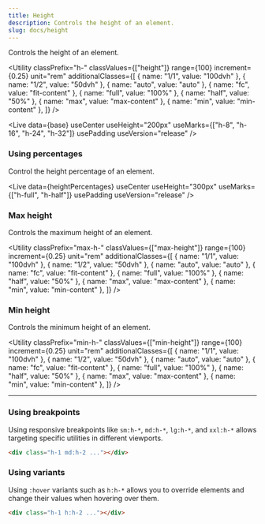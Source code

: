 ```yaml
---
title: Height
description: Controls the height of an element.
slug: docs/height
---
```



Controls the height of an element.

<Utility
  classPrefix="h-"
  classValues={["height"]}
  range={100}
  increment={0.25}
  unit="rem"
  additionalClasses={[
    { name: "1/1", value: "100dvh" },
    { name: "1/2", value: "50dvh" },
    { name: "auto", value: "auto" },
    { name: "fc", value: "fit-content" },
    { name: "full", value: "100%" },
    { name: "half", value: "50%" },
    { name: "max", value: "max-content" },
    { name: "min", value: "min-content" },
  ]}
/>

<Live
  data={base}
  useCenter
  useHeight="200px"
  useMarks={["h-8", "h-16", "h-24", "h-32"]}
  usePadding
  useVersion="release"
/>

### Using percentages

Control the height percentage of an element.

<Live
  data={heightPercentages}
  useCenter
  useHeight="300px"
  useMarks={["h-full", "h-half"]}
  usePadding
  useVersion="release"
/>

### Max height

Controls the maximum height of an element.

<Utility
  classPrefix="max-h-"
  classValues={["max-height"]}
  range={100}
  increment={0.25}
  unit="rem"
  additionalClasses={[
    { name: "1/1", value: "100dvh" },
    { name: "1/2", value: "50dvh" },
    { name: "auto", value: "auto" },
    { name: "fc", value: "fit-content" },
    { name: "full", value: "100%" },
    { name: "half", value: "50%" },
    { name: "max", value: "max-content" },
    { name: "min", value: "min-content" },
  ]}
/>

### Min height

Controls the minimum height of an element.

<Utility
  classPrefix="min-h-"
  classValues={["min-height"]}
  range={100}
  increment={0.25}
  unit="rem"
  additionalClasses={[
    { name: "1/1", value: "100dvh" },
    { name: "1/2", value: "50dvh" },
    { name: "auto", value: "auto" },
    { name: "fc", value: "fit-content" },
    { name: "full", value: "100%" },
    { name: "half", value: "50%" },
    { name: "max", value: "max-content" },
    { name: "min", value: "min-content" },
  ]}
/>

---

### Using breakpoints

Using responsive breakpoints like `sm:h-*`, `md:h-*`, `lg:h-*`, and `xxl:h-*` allows targeting specific utilities in different viewports.

```html "md:h-2"
<div class="h-1 md:h-2 ..."></div>
```

### Using variants

Using `:hover` variants such as `h:h-*` allows you to override elements and change their values when hovering over them.

```html "h:h-2"
<div class="h-1 h:h-2 ..."></div>
```
